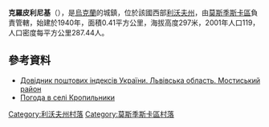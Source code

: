 {{coord|49|39|26|N|23|17|17|E|scale:100000|display=title}}

'''克羅皮利尼基'''（{{lang-uk|Кропильники}}），是[[烏克蘭|烏克蘭]]的城鎮，位於該國西部[[利沃夫州|利沃夫州]]，由[[莫斯季斯卡區|莫斯季斯卡區]]負責管轄，始建於1940年，面積0.41平方公里，海拔高度297米，2001年人口119，人口密度每平方公里287.44人。

==參考資料==
*[http://www.uaidx.com/13/294/index Довідник поштових індексів України. Львівська область. Мостиський район]{{Wayback|url=http://www.uaidx.com/13/294/index |date=20161018190804 }}
* [http://weather.in.ua/ua/l'vovskaja/12445 Погода в селі Кропильники] {{Wayback|url=http://weather.in.ua/ua/l'vovskaja/12445 |date=20160305085516 }}

[[Category:利沃夫州村落|Category:利沃夫州村落]]
[[Category:莫斯季斯卡區村落|Category:莫斯季斯卡區村落]]


{{Lviv-geo-stub}}